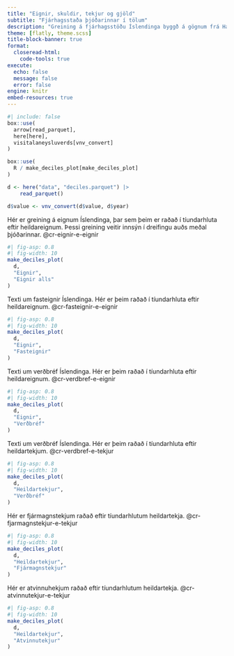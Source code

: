 ```yaml
---
title: "Eignir, skuldir, tekjur og gjöld"
subtitle: "Fjárhagsstaða þjóðarinnar í tölum"
description: "Greining á fjárhagsstöðu Íslendinga byggð á gögnum frá Hagstofu Íslands."
theme: [flatly, theme.scss]
title-block-banner: true
format:
  closeread-html:
    code-tools: true
execute:
  echo: false
  message: false
  error: false
engine: knitr
embed-resources: true
---
```


```r
#| include: false
box::use(
  arrow[read_parquet],
  here[here],
  visitalaneysluverds[vnv_convert]
)

box::use(
  R / make_deciles_plot[make_deciles_plot]
)

d <- here("data", "deciles.parquet") |>
    read_parquet()

d$value <- vnv_convert(d$value, d$year)
```


:::{.cr-section}

Hér er greining á eignum Íslendinga, þar sem þeim er raðað í tíundarhluta eftir heildareignum. Þessi greining veitir innsýn í dreifingu auðs meðal þjóðarinnar. @cr-eignir-e-eignir


:::{#cr-eignir-e-eignir}
```r
#| fig-asp: 0.8
#| fig-width: 10
make_deciles_plot(
  d,
  "Eignir",
  "Eignir alls"
)
```
:::

Texti um fasteignir Íslendinga. Hér er þeim raðað í tíundarhluta eftir heildareignum. @cr-fasteignir-e-eignir


:::{#cr-fasteignir-e-eignir}
```r
#| fig-asp: 0.8
#| fig-width: 10
make_deciles_plot(
  d,
  "Eignir",
  "Fasteignir"
)
```
:::

Texti um verðbréf Íslendinga. Hér er þeim raðað í tíundarhluta eftir heildareignum. @cr-verdbref-e-eignir


:::{#cr-verdbref-e-eignir}
```r
#| fig-asp: 0.8
#| fig-width: 10
make_deciles_plot(
  d,
  "Eignir",
  "Verðbréf"
)
```
:::

Texti um verðbréf Íslendinga. Hér er þeim raðað í tíundarhluta eftir heildartekjum. @cr-verdbref-e-tekjur


:::{#cr-verdbref-e-tekjur}
```r
#| fig-asp: 0.8
#| fig-width: 10
make_deciles_plot(
  d,
  "Heildartekjur",
  "Verðbréf"
)
```
:::

Hér er fjármagnstekjum raðað eftir tíundarhlutum heildartekja. @cr-fjarmagnstekjur-e-tekjur

:::{#cr-fjarmagnstekjur-e-tekjur}
```r
#| fig-asp: 0.8
#| fig-width: 10
make_deciles_plot(
  d,
  "Heildartekjur",
  "Fjármagnstekjur"
)
```
:::

Hér er atvinnuhekjum raðað eftir tíundarhlutum heildartekja. @cr-atvinnutekjur-e-tekjur

:::{#cr-atvinnutekjur-e-tekjur}
```r
#| fig-asp: 0.8
#| fig-width: 10
make_deciles_plot(
  d,
  "Heildartekjur",
  "Atvinnutekjur"
)
```
:::
:::


